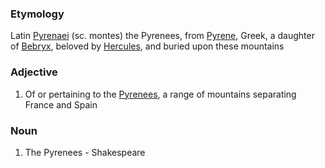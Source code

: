 ===Etymology===
Latin [[Pyrenaei]] (sc. montes) the Pyrenees, from [[Pyrene]], Greek, a daughter of [[Bebryx]], beloved by [[Hercules]], and buried upon these mountains
===Adjective===
#Of or pertaining to the [[Pyrenees]], a range of mountains separating France and Spain
===Noun===
#The Pyrenees - Shakespeare